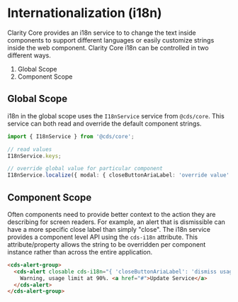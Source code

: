 
<Meta title="Foundation/Internationalization" />

# Internationalization (i18n)

Clarity Core provides an i18n service to to change the text inside components to support different languages or easily customize strings inside the web component. Clarity Core i18n can be controlled in two different ways.

1. Global Scope
2. Component Scope

## Global Scope

i18n in the global scope uses the `I18nService` service from `@cds/core`. This service can both read and override the default component strings.

```typescript
import { I18nService } from '@cds/core';

// read values
I18nService.keys;

// override global value for particular component
I18nService.localize({ modal: { closeButtonAriaLabel: 'override value' } });
```

## Component Scope

Often components need to provide better context to the action they are describing for screen readers. For example, an alert that is dismissible can have a more specific close label than simply "close".
The i18n service provides a component level API using the `cds-i18n` attribute. This attribute/property allows the string to be overridden per component instance rather than across the entire application.

```html
<cds-alert-group>
  <cds-alert closable cds-i18n="{ 'closeButtonAriaLabel': 'dismiss usage warning limit'}">
    Warning, usage limit at 90%. <a href="#">Update Service</a>
  </cds-alert>
</cds-alert-group>
```

<Preview>
  <Story id="stories-utilities--internationalization" />
</Preview>
